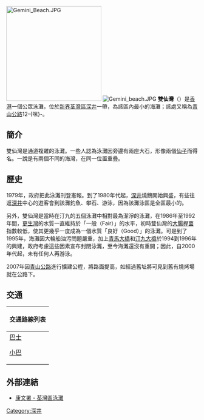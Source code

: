 [[File:Gemini_Beach.JPG|250px]]
[[File:Gemini_beach.JPG|thumb]]
'''雙仙灣'''（{{lang-en|Gemini Beach}}）是[[香港|香港]]一個公眾泳灘，位於[[新界|新界]][[荃灣區|荃灣區]][[深井|深井]]一帶，為該區內最小的海灘；該處又稱為[[青山公路|青山公路]]12-{咪}-。

==簡介==
雙仙灣是通道複雜的泳灘。一些人認為泳灘因旁邊有兩座大石，形像兩個[[仙子|仙子]]而得名。一說是有兩個不同的海灣，在同一位置重疊。

==歷史==
1979年，政府把此泳灘刊登憲報。到了1980年代起，[[深井|深井]]燒鵝開始興盛，有些往返[[深井|深井]]中心的遊客會到該灘釣魚、攀石、游泳，因為該灘泳區是全區最小的。

另外，雙仙灣是當時在汀九的五個泳灘中相對最為潔淨的泳灘，在1986年至1992年間，[[更生灣|更生灣]]的水質一直維持於「一般（Fair）」的水平，初時雙仙灣的[[大腸桿菌|大腸桿菌]]指數較低，使其更幾乎一度成為一個水質「良好（Good）」的泳灘。可是到了1995年，海灘因大輪船油污問題嚴重，加上[[青馬大橋|青馬大橋]]和[[汀九大橋|汀九大橋]]於1994到1996年的興建，政府考慮這些因素宣布封閉泳灘，至今海灘還沒有重開；因此，自2000年代起，未有任何人再游泳。

2007年因[[青山公路|青山公路]]進行擴建公程，將路面提高，如經過舊址將可見到舊有燒烤場就在公路下。

==交通==
{| class="mw-collapsible mw-collapsed wikitable" style="background:white; margin: 0 auto; width: auto;"  
! 交通路線列表
|-
|
;[[香港巴士|巴士]]
{{九龍新界巴士簡單列表|48P|53|234B|234C|234D|N252}}
{{大嶼山巴士簡單列表|A38}}
;[[香港小巴|小巴]]
{{新界專線小巴簡單列表|96|96C|96M|302}}
|}

==外部連結==
*[https://web.archive.org/web/20070903152516/http://www.lcsd.gov.hk/beach/b5/beach-address-tw.php 康文署 - 荃灣區泳灘]

{{香港海灘}}


[[Category:深井|Category:深井]]